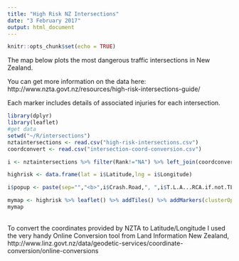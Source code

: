 ```yaml
---
title: "High Risk NZ Intersections"
date: "3 February 2017"
output: html_document
---
```


```r
knitr::opts_chunk$set(echo = TRUE)
```

The map below plots the most dangerous traffic intersections in New Zealand.  

You can get more information on the data here: http://www.nzta.govt.nz/resources/high-risk-intersections-guide/

Each marker includes details of associated injuries for each intersection.

```r
library(dplyr)
library(leaflet)
#get data
setwd("~/R/intersections")
nztaintersections <- read.csv("high-risk-intersections.csv")
coordconvert <- read.csv("intersection-coord-conversion.csv")

i <- nztaintersections %>% filter(Rank!="NA") %>% left_join(coordconvert)

highrisk <- data.frame(lat = i$Latitude,lng = i$Longitude)

i$popup <- paste(sep="","<b>",i$Crash.Road,", ",i$T.L.A...RCA.if.not.TLA.,"</b><br/>Intersection Rank: ",i$Rank,"<br/>Fatalaties:",i$Fatalities.2003.12,"<br/>Serious Injuries:",i$Serious.Injuries.2003.12,"<br/>Minor Injuries:",i$Minor.Injuries.2003.2012,"<br/>Total Injuries:",i$Total.Casualties.2003...2012,"<br/>")

mymap <- highrisk %>% leaflet() %>% addTiles() %>% addMarkers(clusterOptions = markerClusterOptions(),popup=i$popup)
mymap
```
  
<br/> 
To convert the coordinates provided by NZTA to Latitude/Longitude I used the very handy Online Conversion tool from Land Information New Zealand, http://www.linz.govt.nz/data/geodetic-services/coordinate-conversion/online-conversions